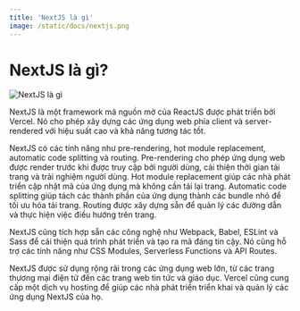```yaml
---
title: 'NextJS là gì'
image: /static/docs/nextjs.png
---
```


# NextJS là gì?

![NextJS là gì](/static/docs/nextjs.png)

NextJS là một framework mã nguồn mở của ReactJS được phát triển bởi Vercel. Nó cho phép xây dựng các ứng dụng web phía client và server-rendered với hiệu suất cao và khả năng tương tác tốt.

NextJS có các tính năng như pre-rendering, hot module replacement, automatic code splitting và routing. Pre-rendering cho phép ứng dụng web được render trước khi được truy cập bởi người dùng, cải thiện thời gian tải trang và trải nghiệm người dùng. Hot module replacement giúp các nhà phát triển cập nhật mã của ứng dụng mà không cần tải lại trang. Automatic code splitting giúp tách các thành phần của ứng dụng thành các bundle nhỏ để tối ưu hóa tải trang. Routing được xây dựng sẵn để quản lý các đường dẫn và thực hiện việc điều hướng trên trang.

NextJS cũng tích hợp sẵn các công nghệ như Webpack, Babel, ESLint và Sass để cải thiện quá trình phát triển và tạo ra mã đáng tin cậy. Nó cũng hỗ trợ các tính năng như CSS Modules, Serverless Functions và API Routes.

NextJS được sử dụng rộng rãi trong các ứng dụng web lớn, từ các trang thương mại điện tử đến các trang web tin tức và giáo dục. Vercel cũng cung cấp một dịch vụ hosting để giúp các nhà phát triển triển khai và quản lý các ứng dụng NextJS của họ.
